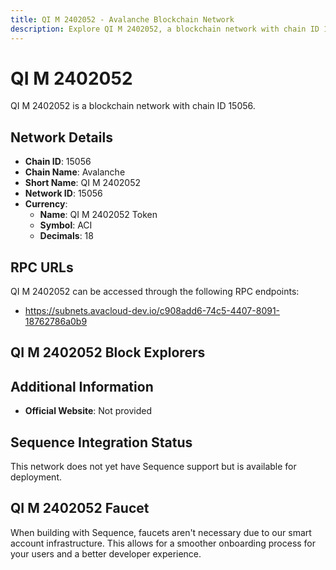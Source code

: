 ```yaml
--- 
title: QI M 2402052 - Avalanche Blockchain Network
description: Explore QI M 2402052, a blockchain network with chain ID 15056. Learn about its native currency, QI M 2402052 Token, and how to interact with the network.
---
```


# QI M 2402052

QI M 2402052 is a blockchain network with chain ID 15056.

## Network Details

- **Chain ID**: 15056
- **Chain Name**: Avalanche
- **Short Name**: QI M 2402052
- **Network ID**: 15056
- **Currency**: 
  - **Name**: QI M 2402052 Token
  - **Symbol**: ACI
  - **Decimals**: 18

## RPC URLs

QI M 2402052 can be accessed through the following RPC endpoints:

- https://subnets.avacloud-dev.io/c908add6-74c5-4407-8091-18762786a0b9

## QI M 2402052 Block Explorers



## Additional Information

- **Official Website**: Not provided

## Sequence Integration Status

This network does not yet have Sequence support but is available for deployment.

## QI M 2402052 Faucet

When building with Sequence, faucets aren't necessary due to our smart account infrastructure. This allows for a smoother onboarding process for your users and a better developer experience.
